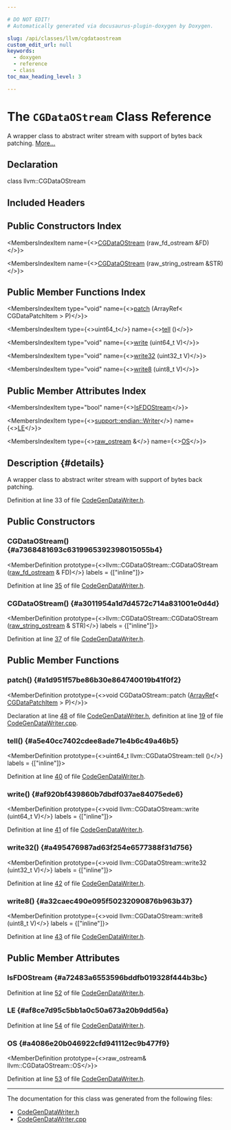 ```yaml
---

# DO NOT EDIT!
# Automatically generated via docusaurus-plugin-doxygen by Doxygen.

slug: /api/classes/llvm/cgdataostream
custom_edit_url: null
keywords:
  - doxygen
  - reference
  - class
toc_max_heading_level: 3

---
```





# The `CGDataOStream` Class Reference

<DoxygenPage pluginConfig={pluginConfig}>

A wrapper class to abstract writer stream with support of bytes back patching. <a href="#details">More...</a>

## Declaration

<CodeBlock>class llvm::CGDataOStream</CodeBlock>

## Included Headers

<IncludesList>
<IncludesListItem
  filePath="llvm/CGData/CodeGenDataWriter.h"
  permalink="/docs/api/files/include/include/llvm/include/llvm/cgdata/codegendatawriter-h"
  isLocal="true" />
</IncludesList>

## Public Constructors Index

<MembersIndex>

<MembersIndexItem
  name={<><a href="#a7368481693c6319965392398015055b4">CGDataOStream</a> (raw&#95;fd&#95;ostream &amp;FD)</>}>
</MembersIndexItem>

<MembersIndexItem
  name={<><a href="#a3011954a1d7d4572c714a831001e0d4d">CGDataOStream</a> (raw&#95;string&#95;ostream &amp;STR)</>}>
</MembersIndexItem>

</MembersIndex>

## Public Member Functions Index

<MembersIndex>

<MembersIndexItem
  type="void"
  name={<><a href="#a1d951f57be86b30e864740019b41f0f2">patch</a> (ArrayRef&lt; CGDataPatchItem &gt; P)</>}>
</MembersIndexItem>

<MembersIndexItem
  type={<>uint64&#95;t</>}
  name={<><a href="#a5e40cc7402cdee8ade71e4b6c49a46b5">tell</a> ()</>}>
</MembersIndexItem>

<MembersIndexItem
  type="void"
  name={<><a href="#af920bf439860b7dbdf037ae84075ede6">write</a> (uint64&#95;t V)</>}>
</MembersIndexItem>

<MembersIndexItem
  type="void"
  name={<><a href="#a495476987ad63f254e6577388f31d756">write32</a> (uint32&#95;t V)</>}>
</MembersIndexItem>

<MembersIndexItem
  type="void"
  name={<><a href="#a32caec490e095f50232090876b963b37">write8</a> (uint8&#95;t V)</>}>
</MembersIndexItem>

</MembersIndex>

## Public Member Attributes Index

<MembersIndex>

<MembersIndexItem
  type="bool"
  name={<><a href="#a72483a6553596bddfb019328f444b3bc">IsFDOStream</a></>}>
</MembersIndexItem>

<MembersIndexItem
  type={<><a href="/docs/api/structs/llvm/support/endian/writer">support::endian::Writer</a></>}
  name={<><a href="#af8ce7d95c5bb1a0c50a673a20b9dd56a">LE</a></>}>
</MembersIndexItem>

<MembersIndexItem
  type={<><a href="/docs/api/classes/llvm/raw-ostream">raw&#95;ostream</a> &amp;</>}
  name={<><a href="#a4086e20b046922cfd941112ec9b477f9">OS</a></>}>
</MembersIndexItem>

</MembersIndex>

## Description {#details}

A wrapper class to abstract writer stream with support of bytes back patching.

Definition at line 33 of file <a href="/docs/api/files/include/include/llvm/include/llvm/cgdata/codegendatawriter-h">CodeGenDataWriter.h</a>.

<SectionDefinition>

## Public Constructors

### CGDataOStream() {#a7368481693c6319965392398015055b4}

<MemberDefinition
  prototype={<>llvm::CGDataOStream::CGDataOStream (<a href="/docs/api/classes/llvm/raw-fd-ostream">raw&#95;fd&#95;ostream</a> &amp; FD)</>}
  labels = {["inline"]}>

Definition at line <a href="/docs/api/files/include/include/llvm/include/llvm/cgdata/codegendatawriter-h/#l00035">35</a> of file <a href="/docs/api/files/include/include/llvm/include/llvm/cgdata/codegendatawriter-h">CodeGenDataWriter.h</a>.
</MemberDefinition>

### CGDataOStream() {#a3011954a1d7d4572c714a831001e0d4d}

<MemberDefinition
  prototype={<>llvm::CGDataOStream::CGDataOStream (<a href="/docs/api/classes/llvm/raw-string-ostream">raw&#95;string&#95;ostream</a> &amp; STR)</>}
  labels = {["inline"]}>

Definition at line <a href="/docs/api/files/include/include/llvm/include/llvm/cgdata/codegendatawriter-h/#l00037">37</a> of file <a href="/docs/api/files/include/include/llvm/include/llvm/cgdata/codegendatawriter-h">CodeGenDataWriter.h</a>.
</MemberDefinition>

</SectionDefinition>

<SectionDefinition>

## Public Member Functions

### patch() {#a1d951f57be86b30e864740019b41f0f2}

<MemberDefinition
  prototype={<>void CGDataOStream::patch (<a href="/docs/api/classes/llvm/arrayref">ArrayRef</a>&lt; <a href="/docs/api/structs/llvm/cgdatapatchitem">CGDataPatchItem</a> &gt; P)</>}>

Declaration at line <a href="/docs/api/files/include/include/llvm/include/llvm/cgdata/codegendatawriter-h/#l00048">48</a> of file <a href="/docs/api/files/include/include/llvm/include/llvm/cgdata/codegendatawriter-h">CodeGenDataWriter.h</a>, definition at line <a href="/docs/api/files/lib/lib/cgdata/codegendatawriter-cpp/#l00019">19</a> of file <a href="/docs/api/files/lib/lib/cgdata/codegendatawriter-cpp">CodeGenDataWriter.cpp</a>.
</MemberDefinition>

### tell() {#a5e40cc7402cdee8ade71e4b6c49a46b5}

<MemberDefinition
  prototype={<>uint64&#95;t llvm::CGDataOStream::tell ()</>}
  labels = {["inline"]}>

Definition at line <a href="/docs/api/files/include/include/llvm/include/llvm/cgdata/codegendatawriter-h/#l00040">40</a> of file <a href="/docs/api/files/include/include/llvm/include/llvm/cgdata/codegendatawriter-h">CodeGenDataWriter.h</a>.
</MemberDefinition>

### write() {#af920bf439860b7dbdf037ae84075ede6}

<MemberDefinition
  prototype={<>void llvm::CGDataOStream::write (uint64&#95;t V)</>}
  labels = {["inline"]}>

Definition at line <a href="/docs/api/files/include/include/llvm/include/llvm/cgdata/codegendatawriter-h/#l00041">41</a> of file <a href="/docs/api/files/include/include/llvm/include/llvm/cgdata/codegendatawriter-h">CodeGenDataWriter.h</a>.
</MemberDefinition>

### write32() {#a495476987ad63f254e6577388f31d756}

<MemberDefinition
  prototype={<>void llvm::CGDataOStream::write32 (uint32&#95;t V)</>}
  labels = {["inline"]}>

Definition at line <a href="/docs/api/files/include/include/llvm/include/llvm/cgdata/codegendatawriter-h/#l00042">42</a> of file <a href="/docs/api/files/include/include/llvm/include/llvm/cgdata/codegendatawriter-h">CodeGenDataWriter.h</a>.
</MemberDefinition>

### write8() {#a32caec490e095f50232090876b963b37}

<MemberDefinition
  prototype={<>void llvm::CGDataOStream::write8 (uint8&#95;t V)</>}
  labels = {["inline"]}>

Definition at line <a href="/docs/api/files/include/include/llvm/include/llvm/cgdata/codegendatawriter-h/#l00043">43</a> of file <a href="/docs/api/files/include/include/llvm/include/llvm/cgdata/codegendatawriter-h">CodeGenDataWriter.h</a>.
</MemberDefinition>

</SectionDefinition>

<SectionDefinition>

## Public Member Attributes

### IsFDOStream {#a72483a6553596bddfb019328f444b3bc}

<MemberDefinition
  prototype="bool llvm::CGDataOStream::IsFDOStream">

Definition at line <a href="/docs/api/files/include/include/llvm/include/llvm/cgdata/codegendatawriter-h/#l00052">52</a> of file <a href="/docs/api/files/include/include/llvm/include/llvm/cgdata/codegendatawriter-h">CodeGenDataWriter.h</a>.
</MemberDefinition>

### LE {#af8ce7d95c5bb1a0c50a673a20b9dd56a}

<MemberDefinition
  prototype="support::endian::Writer llvm::CGDataOStream::LE">

Definition at line <a href="/docs/api/files/include/include/llvm/include/llvm/cgdata/codegendatawriter-h/#l00054">54</a> of file <a href="/docs/api/files/include/include/llvm/include/llvm/cgdata/codegendatawriter-h">CodeGenDataWriter.h</a>.
</MemberDefinition>

### OS {#a4086e20b046922cfd941112ec9b477f9}

<MemberDefinition
  prototype={<>raw&#95;ostream&amp; llvm::CGDataOStream::OS</>}>

Definition at line <a href="/docs/api/files/include/include/llvm/include/llvm/cgdata/codegendatawriter-h/#l00053">53</a> of file <a href="/docs/api/files/include/include/llvm/include/llvm/cgdata/codegendatawriter-h">CodeGenDataWriter.h</a>.
</MemberDefinition>

</SectionDefinition>

<hr/>

The documentation for this class was generated from the following files:

<ul>
<li><a href="/docs/api/files/include/include/llvm/include/llvm/cgdata/codegendatawriter-h">CodeGenDataWriter.h</a></li>
<li><a href="/docs/api/files/lib/lib/cgdata/codegendatawriter-cpp">CodeGenDataWriter.cpp</a></li>
</ul>

</DoxygenPage>
